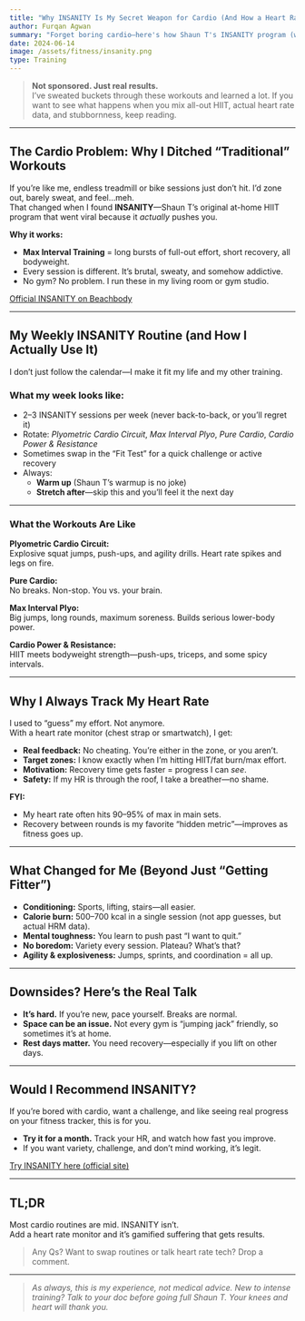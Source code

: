 ```yaml
---
title: "Why INSANITY Is My Secret Weapon for Cardio (And How a Heart Rate Monitor Changed Everything)"
author: Furqan Agwan
summary: "Forget boring cardio—here's how Shaun T's INSANITY program (with heart rate data to back it up) took my fitness, calorie burn, and mental toughness to a new level. My real-world results, routine, and why this is way more fun than the treadmill."
date: 2024-06-14
image: /assets/fitness/insanity.png
type: Training
---
```



> **Not sponsored. Just real results.**  
> I’ve sweated buckets through these workouts and learned a lot. If you want to see what happens when you mix all-out HIIT, actual heart rate data, and stubbornness, keep reading.

---

## The Cardio Problem: Why I Ditched “Traditional” Workouts

If you’re like me, endless treadmill or bike sessions just don’t hit. I’d zone out, barely sweat, and feel…meh.  
That changed when I found **INSANITY**—Shaun T’s original at-home HIIT program that went viral because it *actually* pushes you.

**Why it works:**  
- **Max Interval Training** = long bursts of full-out effort, short recovery, all bodyweight.
- Every session is different. It’s brutal, sweaty, and somehow addictive.
- No gym? No problem. I run these in my living room or gym studio.

[Official INSANITY on Beachbody](https://www.beachbodyondemand.com/programs/insanity/start-here?locale=en_GB)

---

## My Weekly INSANITY Routine (and How I Actually Use It)

I don’t just follow the calendar—I make it fit my life and my other training.

### **What my week looks like:**
- 2–3 INSANITY sessions per week (never back-to-back, or you’ll regret it)
- Rotate: *Plyometric Cardio Circuit*, *Max Interval Plyo*, *Pure Cardio*, *Cardio Power & Resistance*
- Sometimes swap in the “Fit Test” for a quick challenge or active recovery
- Always:  
  - **Warm up** (Shaun T’s warmup is no joke)  
  - **Stretch after**—skip this and you’ll feel it the next day

---

### **What the Workouts Are Like**

**Plyometric Cardio Circuit:**  
Explosive squat jumps, push-ups, and agility drills. Heart rate spikes and legs on fire.

**Pure Cardio:**  
No breaks. Non-stop. You vs. your brain.

**Max Interval Plyo:**  
Big jumps, long rounds, maximum soreness. Builds serious lower-body power.

**Cardio Power & Resistance:**  
HIIT meets bodyweight strength—push-ups, triceps, and some spicy intervals.

---

## Why I Always Track My Heart Rate

I used to “guess” my effort. Not anymore.  
With a heart rate monitor (chest strap or smartwatch), I get:

- **Real feedback:** No cheating. You’re either in the zone, or you aren’t.
- **Target zones:** I know exactly when I’m hitting HIIT/fat burn/max effort.
- **Motivation:** Recovery time gets faster = progress I can *see*.
- **Safety:** If my HR is through the roof, I take a breather—no shame.

**FYI:**  
- My heart rate often hits 90–95% of max in main sets.
- Recovery between rounds is my favorite “hidden metric”—improves as fitness goes up.

---

## What Changed for Me (Beyond Just “Getting Fitter”)

- **Conditioning:** Sports, lifting, stairs—all easier.
- **Calorie burn:** 500–700 kcal in a single session (not app guesses, but actual HRM data).
- **Mental toughness:** You learn to push past “I want to quit.”
- **No boredom:** Variety every session. Plateau? What’s that?
- **Agility & explosiveness:** Jumps, sprints, and coordination = all up.

---

## Downsides? Here’s the Real Talk

- **It’s hard.** If you’re new, pace yourself. Breaks are normal.
- **Space can be an issue.** Not every gym is “jumping jack” friendly, so sometimes it’s at home.
- **Rest days matter.** You need recovery—especially if you lift on other days.

---

## Would I Recommend INSANITY?

If you’re bored with cardio, want a challenge, and like seeing real progress on your fitness tracker, this is for you.

- **Try it for a month.** Track your HR, and watch how fast you improve.
- If you want variety, challenge, and don’t mind working, it’s legit.

[Try INSANITY here (official site)](https://www.beachbodyondemand.com/programs/insanity/start-here?locale=en_GB)

---

## TL;DR

Most cardio routines are mid. INSANITY isn’t.  
Add a heart rate monitor and it’s gamified suffering that gets results.

> Any Qs? Want to swap routines or talk heart rate tech? Drop a comment.

---

> _As always, this is my experience, not medical advice. New to intense training? Talk to your doc before going full Shaun T. Your knees and heart will thank you._
